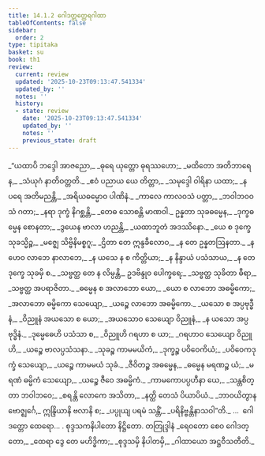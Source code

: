 ```yaml
---
title: 14.1.2 ဂေါဒတ္တတ္ထေရဂါထာ
tableOfContents: false
sidebar:
  order: 2
type: tipitaka
basket: su
book: th1
review:
  current: review
  updated: '2025-10-23T09:13:47.541334'
  updated_by: ''
  notes: ''
  history:
  - state: review
    date: '2025-10-23T09:13:47.541334'
    updated_by: ''
    notes: ''
    previous_state: draft
---
```



<ReviewStatus review={frontmatter.review} showDetails={true} />

<HypothesisAnnotation frontmatter={frontmatter} />

<DynamicBreadcrumb />

<Division number="659" book="th1" e="ch" v="19" p="315">

<Paragraph number="986" type="verses" book="th1">
_“ယထာပိ ဘဒ္ဒေါ အာဇညော,_  
_ဓုရေ ယုတ္တော ဓုရဿဟော;_  
_မထိတော အတိဘာရေန,_  
_သံယုဂံ နာတိဝတ္တတိ._  

</Paragraph>

</Division>
<Division number="660" book="th1" e="ch" v="19" p="315">

<Paragraph number="987" type="verses" book="th1">
_ဧဝံ ပညာယ ယေ တိတ္တာ,_  
_သမုဒ္ဒေါ ဝါရိနာ ယထာ;_  
_န ပရေ အတိမညန္တိ,_  
_အရိယဓမ္မောဝ ပါဏိနံ._  

</Paragraph>

</Division>
<Division number="661" book="th1" e="ch" v="19" p="315">

<Paragraph number="988" type="verses" book="th1">
_ကာလေ ကာလဝသံ ပတ္တာ,_  
_ဘဝါဘဝဝသံ ဂတာ;_  
_နရာ ဒုက္ခံ နိဂစ္ဆန္တိ,_  
_တေဓ သောစန္တိ မာဏဝါ._  

</Paragraph>

</Division>
<Division number="662" book="th1" e="ch" v="19" p="315">

<Paragraph number="989" type="verses" book="th1">
ဥန္နတာ သုခဓမ္မေန,_  
_ဒုက္ခဓမ္မေန စောနတာ;_  
_ဒွယေန ဗာလာ ဟညန္တိ,_  
_ယထာဘူတံ အဒဿိနော._  

</Paragraph>

</Division>
<Division number="663" book="th1" e="ch" v="19" p="315">

<Paragraph number="990" type="verses" book="th1">
_ယေ စ ဒုက္ခေ သုခသ္မိဉ္စ,_  
_မဇ္ဈေ သိဗ္ဗိနိမစ္စဂူ;_  
_ဌိတာ တေ ဣန္ဒခီလောဝ,_  
_န တေ ဥန္နတဩနတာ._  

</Paragraph>

</Division>
<Division number="664" book="th1" e="ch" v="19" p="315">

<Paragraph number="991" type="verses" book="th1">
_န ဟေဝ လာဘေ နာလာဘေ,_  
_န ယသေ န စ ကိတ္တိယာ;_  
_န နိန္ဒာယံ ပသံသာယ,_  
_န တေ ဒုက္ခေ သုခမှိ စ._  

</Paragraph>

</Division>
<Division number="665" book="th1" e="ch" v="19" p="315">

<Paragraph number="992" type="verses" book="th1">
_သဗ္ဗတ္ထ တေ န လိမ္ပန္တိ,_  
ဥဒဗိန္ဒုဝ ပေါက္ခရေ;_  
_သဗ္ဗတ္ထ သုခိတာ ဓီရာ,_  
_သဗ္ဗတ္ထ အပရာဇိတာ._  

</Paragraph>

</Division>
<Division number="666" book="th1" e="ch" v="19" p="315">

<Paragraph number="993" type="verses" book="th1">
_ဓမ္မေန စ အလာဘော ယော,_  
_ယော စ လာဘော အဓမ္မိကော;_  
_အလာဘော ဓမ္မိကော သေယျော,_  
_ယဉ္စေ လာဘော အဓမ္မိကော._  

</Paragraph>

</Division>
<Division number="667" book="th1" e="ch" v="19" p="315">

<Paragraph number="994" type="verses" book="th1">
_ယသော စ အပ္ပဗုဒ္ဓီနံ,_  
_ဝိညူနံ အယသော စ ယော;_  
_အယသောဝ သေယျော ဝိညူနံ,_  
_န ယသော အပ္ပဗုဒ္ဓိနံ._  

</Paragraph>

</Division>
<Division number="668" book="th1" e="ch" v="19" p="316">

<Paragraph number="995" type="verses" book="th1">
_ဒုမ္မေဓေဟိ ပသံသာ စ,_  
_ဝိညူဟိ ဂရဟာ စ ယာ;_  
_ဂရဟာဝ သေယျော ဝိညူဟိ,_  
_ယဉ္စေ ဗာလပ္ပသံသနာ._  

</Paragraph>

</Division>
<Division number="669" book="th1" e="ch" v="19" p="316">

<Paragraph number="996" type="verses" book="th1">
_သုခဉ္စ ကာမမယိကံ,_  
_ဒုက္ခဉ္စ ပဝိဝေကိယံ;_  
_ပဝိဝေကဒုက္ခံ သေယျော,_  
_ယဉ္စေ ကာမမယံ သုခံ._  

</Paragraph>

</Division>
<Division number="670" book="th1" e="ch" v="19" p="316">

<Paragraph number="997" type="verses" book="th1">
_ဇီဝိတဉ္စ အဓမ္မေန,_  
_ဓမ္မေန မရဏဉ္စ ယံ;_  
_မရဏံ ဓမ္မိကံ သေယျော,_  
_ယဉ္စေ ဇီဝေ အဓမ္မိကံ._  

</Paragraph>

</Division>
<Division number="671" book="th1" e="ch" v="19" p="316">

<Paragraph number="998" type="verses" book="th1">
_ကာမကောပပ္ပဟီနာ ယေ,_  
_သန္တစိတ္တာ ဘဝါဘဝေ;_  
_စရန္တိ လောကေ အသိတာ,_  
_နတ္ထိ တေသံ ပိယာပိယံ._  

</Paragraph>

</Division>
<Division number="672" book="th1" e="ch" v="19" p="316">

<Paragraph number="999" type="verses" book="th1">
_ဘာဝယိတွာန ဗောဇ္ဈင်္ဂေ,_  
ဣန္ဒြိယာနိ ဗလာနိ စ;_  
_ပပ္ပုယျ ပရမံ သန္တိံ,_  
_ပရိနိဗ္ဗန္တိနာသဝါ”တိ._  


</Paragraph>
</Division>

<Paragraph number="1000" type="center" book="th1">
…  ဂေါဒတ္တော ထေရော… .



</Paragraph>

<Paragraph number="1001" type="center" book="th1">
စုဒ္ဒသကနိပါတော နိဋ္ဌိတော.



</Paragraph>

<Paragraph number="1002" type="center" book="th1">
တတြုဒ္ဒါနံ


</Paragraph>

<Paragraph number="1003" type="verses" book="th1">
_ရေဝတော စေဝ ဂေါဒတ္တော,_  
_ထေရာ ဒွေ တေ မဟိဒ္ဓိကာ;_  
_စုဒ္ဒသမှိ နိပါတမှိ,_  
_ဂါထာယော အဋ္ဌဝီသတီတိ._
</Paragraph>